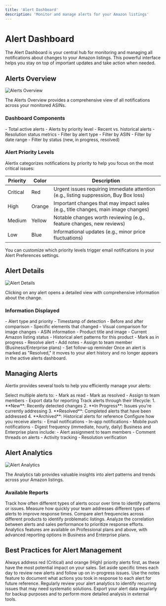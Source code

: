 ```yaml
---
title: 'Alert Dashboard'
description: 'Monitor and manage alerts for your Amazon listings'
---
```


# Alert Dashboard

The Alert Dashboard is your central hub for monitoring and managing all notifications about changes to your Amazon listings. This powerful interface helps you stay on top of important updates and take action when needed.

## Alerts Overview

<Frame>
  <img src="/images/main-dashboard.png" alt="Alerts Overview" />
</Frame>

The Alerts Overview provides a comprehensive view of all notifications across your monitored ASINs.

### Dashboard Components

<CardGroup cols={2}>
  <Card title="Alert Summary" icon="bell">
    - Total active alerts
    - Alerts by priority level
    - Recent vs. historical alerts
    - Resolution status metrics
  </Card>
  
  <Card title="Filtering Options" icon="filter">
    - Filter by alert type
    - Filter by ASIN
    - Filter by date range
    - Filter by status (new, in progress, resolved)
  </Card>
</CardGroup>

### Alert Priority Levels

Alertix categorizes notifications by priority to help you focus on the most critical issues:

| Priority | Color | Description |
|----------|-------|-------------|
| Critical | Red | Urgent issues requiring immediate attention (e.g., listing suppression, Buy Box loss) |
| High | Orange | Important changes that may impact sales (e.g., title changes, main image changes) |
| Medium | Yellow | Notable changes worth reviewing (e.g., feature changes, new reviews) |
| Low | Blue | Informational updates (e.g., minor price fluctuations) |

<Tip>
  You can customize which priority levels trigger email notifications in your Alert Preferences settings.
</Tip>

## Alert Details

<Frame>
  <img src="/images/alert-details.png" alt="Alert Details" />
</Frame>

Clicking on any alert opens a detailed view with comprehensive information about the change.

### Information Displayed

<Tabs>
  <Tab title="Change Details">
    - Alert type and priority
    - Timestamp of detection
    - Before and after comparison
    - Specific elements that changed
    - Visual comparison for image changes
  </Tab>
  
  <Tab title="Product Context">
    - ASIN information
    - Product title and image
    - Current Amazon listing status
    - Historical alert patterns for this product
  </Tab>
  
  <Tab title="Action Center">
    - Mark as in progress
    - Resolve alert
    - Add notes
    - Assign to team member (Business/Enterprise plans)
    - Set follow-up reminder
  </Tab>
</Tabs>

<Warning>
  Once an alert is marked as "Resolved," it moves to your alert history and no longer appears in the active alerts dashboard.
</Warning>

## Managing Alerts

Alertix provides several tools to help you efficiently manage your alerts:

<AccordionGroup>
  <Accordion title="Bulk Actions">
    Select multiple alerts to:
    - Mark as read
    - Mark as resolved
    - Assign to team members
    - Export data for reporting
  </Accordion>
  
  <Accordion title="Alert Workflow">
    Track alerts through their lifecycle:
    1. **New**: Recently detected changes
    2. **In Progress**: Issues you're currently addressing
    3. **Resolved**: Completed alerts that have been addressed
    4. **Archived**: Historical alerts for reference
  </Accordion>
  
  <Accordion title="Notification Settings">
    Configure how you receive alerts:
    - Email notifications
    - In-app notifications
    - Mobile push notifications
    - Digest frequency (immediate, hourly, daily)
  </Accordion>
  
  <Accordion title="Team Collaboration">
    Business and Enterprise plans include:
    - Alert assignment to team members
    - Comment threads on alerts
    - Activity tracking
    - Resolution verification
  </Accordion>
</AccordionGroup>

## Alert Analytics

<Frame>
  <img src="/images/alert-analytics.png" alt="Alert Analytics" />
</Frame>

The Analytics tab provides valuable insights into alert patterns and trends across your Amazon listings.

### Available Reports

<CardGroup cols={2}>
  <Card title="Alert Frequency" icon="chart-line">
    Track how often different types of alerts occur over time to identify patterns or issues.
  </Card>
  
  <Card title="Resolution Time" icon="clock">
    Measure how quickly your team addresses different types of alerts to improve response times.
  </Card>
  
  <Card title="ASIN Comparison" icon="balance-scale">
    Compare alert frequencies across different products to identify problematic listings.
  </Card>
  
  <Card title="Alert Impact" icon="chart-pie">
    Analyze the correlation between alerts and sales performance to prioritize response efforts.
  </Card>
</CardGroup>

<Info>
  Analytics features are available on Professional plans and above, with advanced reporting options in Business and Enterprise plans.
</Info>

## Best Practices for Alert Management

<Steps>
  <Step title="Prioritize Critical Alerts">
    Always address red (Critical) and orange (High) priority alerts first, as these have the most potential impact on your sales.
  </Step>
  
  <Step title="Establish a Routine">
    Set aside specific times each day to review new alerts and follow up on in-progress issues.
  </Step>
  
  <Step title="Document Actions Taken">
    Use the notes feature to document what actions you took in response to each alert for future reference.
  </Step>
  
  <Step title="Analyze Patterns">
    Regularly review your alert analytics to identify recurring issues that may need systematic solutions.
  </Step>
</Steps>

<Tip>
  Export your alert data regularly for backup purposes and to perform more detailed analysis in external tools.
</Tip>

